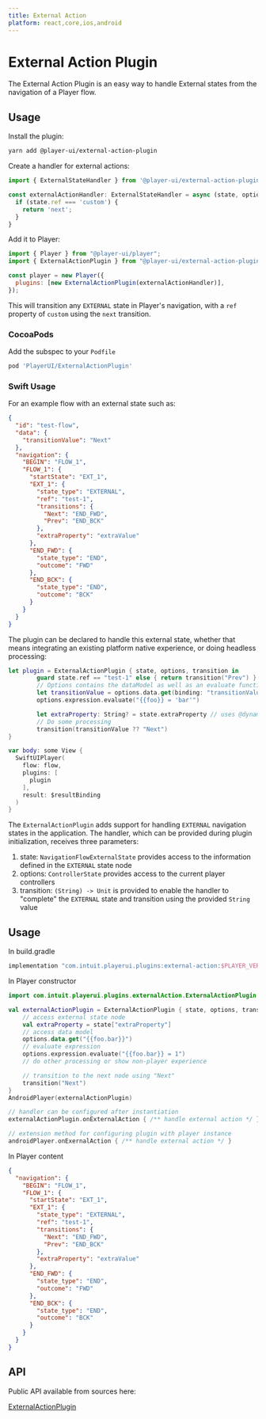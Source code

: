 ```yaml
---
title: External Action
platform: react,core,ios,android
---
```



# External Action Plugin

The External Action Plugin is an easy way to handle External states from the navigation of a Player flow.

## Usage

<PlatformTabs>
  <Fragment slot='core'>

Install the plugin:

```bash
yarn add @player-ui/external-action-plugin
```

Create a handler for external actions:

```js
import { ExternalStateHandler } from '@player-ui/external-action-plugin';

const externalActionHandler: ExternalStateHandler = async (state, options) => {
  if (state.ref === 'custom') {
    return 'next';
  }
}
```

Add it to Player:

```js
import { Player } from "@player-ui/player";
import { ExternalActionPlugin } from "@player-ui/external-action-plugin";

const player = new Player({
  plugins: [new ExternalActionPlugin(externalActionHandler)],
});
```

This will transition any `EXTERNAL` state in Player's navigation, with a `ref` property of `custom` using the `next` transition.

  </Fragment>
  <Fragment slot='ios'>

### CocoaPods

Add the subspec to your `Podfile`

```ruby
pod 'PlayerUI/ExternalActionPlugin'
```

### Swift Usage

For an example flow with an external state such as:

```json
{
  "id": "test-flow",
  "data": {
    "transitionValue": "Next"
  },
  "navigation": {
    "BEGIN": "FLOW_1",
    "FLOW_1": {
      "startState": "EXT_1",
      "EXT_1": {
        "state_type": "EXTERNAL",
        "ref": "test-1",
        "transitions": {
          "Next": "END_FWD",
          "Prev": "END_BCK"
        },
        "extraProperty": "extraValue"
      },
      "END_FWD": {
        "state_type": "END",
        "outcome": "FWD"
      },
      "END_BCK": {
        "state_type": "END",
        "outcome": "BCK"
      }
    }
  }
}
```

The plugin can be declared to handle this external state, whether that means integrating an existing platform native experience, or doing headless processing:

```swift
let plugin = ExternalActionPlugin { state, options, transition in
		guard state.ref == "test-1" else { return transition("Prev") }
		// Options contains the dataModel as well as an evaluate function for expressions
		let transitionValue = options.data.get(binding: "transitionValue") as? String
		options.expression.evaluate("{{foo}} = 'bar'")

		let extraProperty: String? = state.extraProperty // uses @dynamicMemberLookup
		// Do some processing
		transition(transitionValue ?? "Next")
}

var body: some View {
  SwiftUIPlayer(
    flow: flow,
    plugins: [
      plugin
    ],
    result: $resultBinding
  )
}
```

  </Fragment>
  <Fragment slot='android'>

The `ExternalActionPlugin` adds support for handling `EXTERNAL` navigation states in the application. The handler, which can be provided during plugin initialization, receives three parameters:

1. state: `NavigationFlowExternalState` provides access to the information defined in the `EXTERNAL` state node
2. options: `ControllerState` provides access to the current player controllers
3. transition: `(String) -> Unit` is provided to enable the handler to "complete" the `EXTERNAL` state and transition using the provided `String` value

## Usage

In build.gradle

```kotlin
implementation "com.intuit.playerui.plugins:external-action:$PLAYER_VERSION"
```

In Player constructor

```kotlin
import com.intuit.playerui.plugins.externalAction.ExternalActionPlugin

val externalActionPlugin = ExternalActionPlugin { state, options, transition ->
    // access external state node
    val extraProperty = state["extraProperty"]
    // access data model
    options.data.get("{{foo.bar}}")
    // evaluate expression
    options.expression.evaluate("{{foo.bar}} = 1")
    // do other processing or show non-player experience

    // transition to the next node using "Next"
    transition("Next")
}
AndroidPlayer(externalActionPlugin)

// handler can be configured after instantiation
externalActionPlugin.onExternalAction { /** handle external action */ }

// extension method for configuring plugin with player instance
androidPlayer.onExernalAction { /** handle external action */ }
```

In Player content

```json
{
  "navigation": {
    "BEGIN": "FLOW_1",
    "FLOW_1": {
      "startState": "EXT_1",
      "EXT_1": {
        "state_type": "EXTERNAL",
        "ref": "test-1",
        "transitions": {
          "Next": "END_FWD",
          "Prev": "END_BCK"
        },
        "extraProperty": "extraValue"
      },
      "END_FWD": {
        "state_type": "END",
        "outcome": "FWD"
      },
      "END_BCK": {
        "state_type": "END",
        "outcome": "BCK"
      }
    }
  }
}
```

## API

Public API available from sources here:

[ExternalActionPlugin](https://github.com/player-ui/player/blob/main/plugins/external-action/jvm/src/main/kotlin/com/intuit/player/plugins/externalAction/ExternalActionPlugin.kt)

  </Fragment>
</PlatformTabs>
